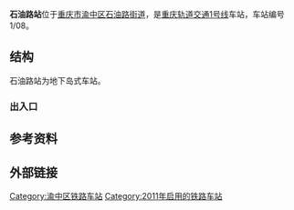{{Infobox station
|name=石油路
|eng_name=Shiyoulu
|linecolour={{重庆轨道交通颜色|1}}
|image=201908 Shiyoulu Station Platform.jpg
|caption=1号线站台
|code={{重庆轨道交通车站编号||1|0|8}}
|country={{PRC}}
|borough=[[重庆市|重庆市]][[渝中区|渝中区]]
|address=石油路街道
|coordinates={{coord|29.540918|106.504643|display=inline,title}}
|owned=[[重庆市轨道交通（集团）有限公司|重庆市轨道交通（集团）有限公司]]
|operator=[[重庆市轨道交通（集团）有限公司|重庆市轨道交通（集团）有限公司]]
|line={{重庆轨道交通线路名|1|narrow|long}}
|levels=2层
|interchange=
|structure=地下车站
|platform=1座[[岛式站台|岛式站台]]
|tracks=2条
|exits=4个
|opened=2011年7月28日<ref>{{cite web|url=http://www.gov.cn/jrzg/2011-07/28/content_1915725.htm|title=重庆首条地铁投入运营|date=2011-07-28|access-date=2021-01-15|archive-date=2021-01-21|archive-url=https://web.archive.org/web/20210121200125/http://www.gov.cn/jrzg/2011-07/28/content_1915725.htm|dead-url=no}}</ref>
|services={{Adjacent stations|system=重庆轨道交通
|line1=1|left1=大坪|right1=歇台子
}}
|timetable={{车站首末班时刻|重庆轨道交通|石油路}}
}}
'''石油路站'''位于[[重庆市|重庆市]][[渝中区|渝中区]][[石油路街道|石油路街道]]，是[[重庆轨道交通|重庆轨道交通]][[重庆轨道交通1号线|1号线]]车站，车站编号1/08。

== 结构 ==
石油路站为地下岛式车站。

{{城轨车站结构
|floor1=B1|label1A=站厅|text1A={{重庆轨道交通设施列表|票务|出口|无障碍电梯}}
|floor2=B2|label2A=站台|text2A={{重庆轨道交通设施列表|无障碍卫生间|无障碍电梯}}
 |map2A={{PlatformMap|I|system=重庆轨道交通|line=1|next1=大坪|next2=歇台子}}
}}

=== 出入口 ===

{{重庆轨道交通出口列表|allopen=1|
{{重庆轨道交通出口|1A|大坪正街|重庆长航医院|acc=1}}
{{重庆轨道交通出口|1B|大坪正街|[[重庆科技学院|重庆科技学院]]（北校区）}}
{{重庆轨道交通出口|2A|大坪正街|[[重庆医科大学|重庆医科大学]]（医学院路）}}
{{重庆轨道交通出口|2B|大坪正街|龙湖时代天街}}
}}

== 参考资料 ==
{{reflist}}

== 外部链接 ==
{{commonscat}}

{{重庆轨道交通站点|1=1}}

[[Category:渝中区铁路车站|Category:渝中区铁路车站]]
[[Category:2011年启用的铁路车站|Category:2011年启用的铁路车站]]
